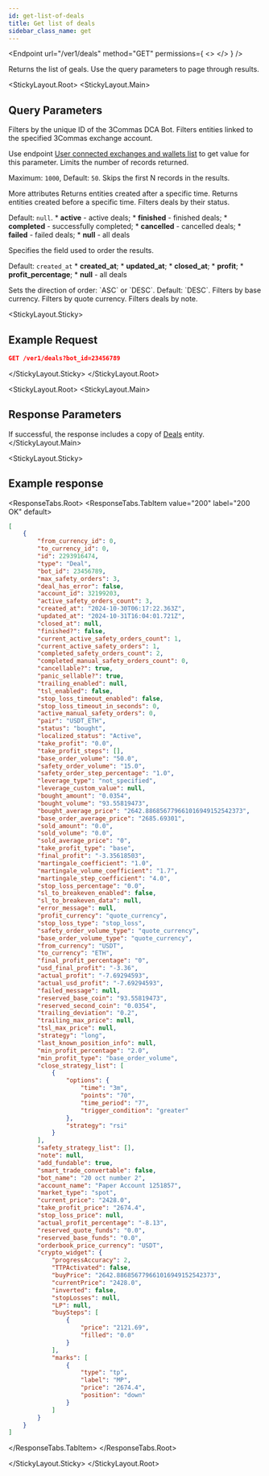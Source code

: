 ```yaml
---
id: get-list-of-deals
title: Get list of deals
sidebar_class_name: get
---
```



<Endpoint
  url="/ver1/deals"
  method="GET"
  permissions={
    <>
      <Permission title="Permission" description="BOTS_READ" />
      <Permission title="Security" description="SIGNED" />
    </>
  }
/>

Returns the list of geals. Use the query parameters to page through results.

<StickyLayout.Root>
<StickyLayout.Main>

## Query Parameters

<ApiParam name='bot_id' type='integer' id="bot_id">
  Filters by the unique ID of the 3Commas DCA Bot.
</ApiParam>
<ApiParam name='account_id' type='integer' id="account_id">
  Filters entities linked to the specified 3Commas exchange account.

  Use endpoint [User connected exchanges and wallets list](Account/User%20connected%20exchanges%20and%20wallets%20list.md) to get value for this parameter.
</ApiParam>
<ApiParam name='limit' type='integer' id="limit">
  Limits the number of records returned.

  Maximum: `1000`, Default: `50`.
</ApiParam>
<ApiParam name='offset' type='integer' id="offset">
  Skips the first N records in the results.
</ApiParam>

<CollapseAll>
<CollapseAllHeading> More attributes <CollapseAllButton /> </CollapseAllHeading>

<CollapsibleApiParam name='from' type='string' id="from">
  Returns entities created after a specific time.
</CollapsibleApiParam>

<CollapsibleApiParam name='to' type='string' id="to">
  Returns entities created before a specific time.
</CollapsibleApiParam>

<CollapsibleApiParam name='scope' type='string' id="scope">
  Filters deals by their status.
  
  Default: `null`.
  <CollapsibleNestedParams openName="Hide allowed values" collapsedName="Show allowed values">
      * **active** - active deals;
      * **finished** - finished deals;
      * **completed** - successfully completed;
      * **cancelled** - cancelled deals;
      * **failed** - failed deals;
      * **null** - all deals
     </CollapsibleNestedParams>
</CollapsibleApiParam>

<CollapsibleApiParam name='order' type='string' id="order">
  Specifies the field used to order the results.

  Default: <code>created_at</code>
  <CollapsibleNestedParams openName="Hide allowed values" collapsedName="Show allowed values">
      * **created_at**;
      * **updated_at**;
      * **closed_at**;
      * **profit**;
      * **profit_percentage**;
      * **null** - all deals
     </CollapsibleNestedParams>
</CollapsibleApiParam>
   
 <CollapsibleApiParam name='order_direction' type='string' id="order_direction">
  Sets the direction of order: `ASC` or `DESC`.
   Default: `DESC`.
</CollapsibleApiParam>

<CollapsibleApiParam name='base' type='string' id="base">
 Filters by base currency.
</CollapsibleApiParam>
   
<CollapsibleApiParam name='quote' type='string' id="quote">
  Filters by quote currency.
</CollapsibleApiParam>

<CollapsibleApiParam name='note' type='string' id="note">
  Filters deals by note.
</CollapsibleApiParam>
</CollapseAll>
</StickyLayout.Main>

<StickyLayout.Sticky>

## Example Request

```json
GET /ver1/deals?bot_id=23456789
```
</StickyLayout.Sticky>
</StickyLayout.Root>

<StickyLayout.Root>
<StickyLayout.Main>
## Response Parameters

If successful, the response includes a copy of [Deals](0.%20Deal%20entity.mdx) entity.
</StickyLayout.Main>

<StickyLayout.Sticky>

## Example response
<ResponseTabs.Root>
<ResponseTabs.TabItem value="200" label="200 OK" default>

```json
[
    {
        "from_currency_id": 0,
        "to_currency_id": 0,
        "id": 2293916474,
        "type": "Deal",
        "bot_id": 23456789,
        "max_safety_orders": 3,
        "deal_has_error": false,
        "account_id": 32199203,
        "active_safety_orders_count": 3,
        "created_at": "2024-10-30T06:17:22.363Z",
        "updated_at": "2024-10-31T16:04:01.721Z",
        "closed_at": null,
        "finished?": false,
        "current_active_safety_orders_count": 1,
        "current_active_safety_orders": 1,
        "completed_safety_orders_count": 2,
        "completed_manual_safety_orders_count": 0,
        "cancellable?": true,
        "panic_sellable?": true,
        "trailing_enabled": null,
        "tsl_enabled": false,
        "stop_loss_timeout_enabled": false,
        "stop_loss_timeout_in_seconds": 0,
        "active_manual_safety_orders": 0,
        "pair": "USDT_ETH",
        "status": "bought",
        "localized_status": "Active",
        "take_profit": "0.0",
        "take_profit_steps": [],
        "base_order_volume": "50.0",
        "safety_order_volume": "15.0",
        "safety_order_step_percentage": "1.0",
        "leverage_type": "not_specified",
        "leverage_custom_value": null,
        "bought_amount": "0.0354",
        "bought_volume": "93.55819473",
        "bought_average_price": "2642.886856779661016949152542373",
        "base_order_average_price": "2685.69301",
        "sold_amount": "0.0",
        "sold_volume": "0.0",
        "sold_average_price": "0",
        "take_profit_type": "base",
        "final_profit": "-3.35618503",
        "martingale_coefficient": "1.0",
        "martingale_volume_coefficient": "1.7",
        "martingale_step_coefficient": "4.0",
        "stop_loss_percentage": "0.0",
        "sl_to_breakeven_enabled": false,
        "sl_to_breakeven_data": null,
        "error_message": null,
        "profit_currency": "quote_currency",
        "stop_loss_type": "stop_loss",
        "safety_order_volume_type": "quote_currency",
        "base_order_volume_type": "quote_currency",
        "from_currency": "USDT",
        "to_currency": "ETH",
        "final_profit_percentage": "0",
        "usd_final_profit": "-3.36",
        "actual_profit": "-7.69294593",
        "actual_usd_profit": "-7.69294593",
        "failed_message": null,
        "reserved_base_coin": "93.55819473",
        "reserved_second_coin": "0.0354",
        "trailing_deviation": "0.2",
        "trailing_max_price": null,
        "tsl_max_price": null,
        "strategy": "long",
        "last_known_position_info": null,
        "min_profit_percentage": "2.0",
        "min_profit_type": "base_order_volume",
        "close_strategy_list": [
            {
                "options": {
                    "time": "3m",
                    "points": "70",
                    "time_period": "7",
                    "trigger_condition": "greater"
                },
                "strategy": "rsi"
            }
        ],
        "safety_strategy_list": [],
        "note": null,
        "add_fundable": true,
        "smart_trade_convertable": false,
        "bot_name": "20 oct number 2",
        "account_name": "Paper Account 1251857",
        "market_type": "spot",
        "current_price": "2428.0",
        "take_profit_price": "2674.4",
        "stop_loss_price": null,
        "actual_profit_percentage": "-8.13",
        "reserved_quote_funds": "0.0",
        "reserved_base_funds": "0.0",
        "orderbook_price_currency": "USDT",
        "crypto_widget": {
            "progressAccuracy": 2,
            "TTPАctivated": false,
            "buyPrice": "2642.886856779661016949152542373",
            "currentPrice": "2428.0",
            "inverted": false,
            "stopLosses": null,
            "LP": null,
            "buySteps": [
                {
                    "price": "2121.69",
                    "filled": "0.0"
                }
            ],
            "marks": [
                {
                    "type": "tp",
                    "label": "MP",
                    "price": "2674.4",
                    "position": "down"
                }
            ]
        }
    }
]
```
</ResponseTabs.TabItem>
</ResponseTabs.Root>

</StickyLayout.Sticky>
</StickyLayout.Root>
